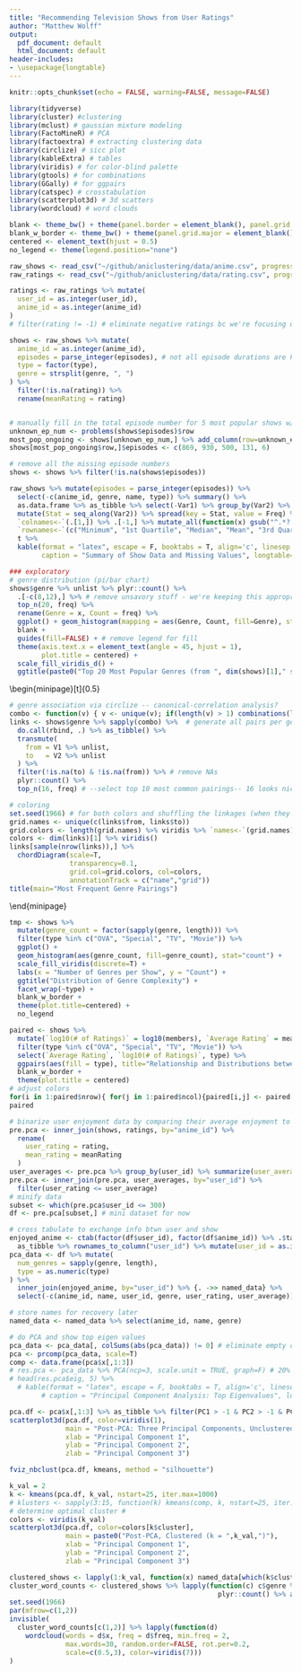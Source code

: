 ```yaml
---
title: "Recommending Television Shows from User Ratings"
author: "Matthew Wolff"
output:
  pdf_document: default
  html_document: default
header-includes: 
- \usepackage{longtable}
---
```

\pagenumbering{gobble}
```r
knitr::opts_chunk$set(echo = FALSE, warning=FALSE, message=FALSE)
```
```r
library(tidyverse)
library(cluster) #clustering
library(mclust) # gaussian mixture modeling
library(FactoMineR) # PCA
library(factoextra) # extracting clustering data
library(circlize) # sicc plot
library(kableExtra) # tables
library(viridis) # for color-blind palette
library(gtools) # for combinations
library(GGally) # for ggpairs
library(catspec) # crosstabulation
library(scatterplot3d) # 3d scatters
library(wordcloud) # word clouds

blank <- theme_bw() + theme(panel.border = element_blank(), panel.grid.major = element_blank(), panel.grid.minor = element_blank(), axis.line = element_line(colour = "black"))  # removes most formatting 
blank_w_border <- theme_bw() + theme(panel.grid.major = element_blank(), panel.grid.minor = element_blank(), axis.line = element_line(colour = "black")) 
centered <- element_text(hjust = 0.5)
no_legend <- theme(legend.position="none")
```

```r
raw_shows <- read_csv("~/github/aniclustering/data/anime.csv", progress=FALSE)
raw_ratings <- read_csv("~/github/aniclustering/data/rating.csv", progress=FALSE)
```

```r
ratings <- raw_ratings %>% mutate(
  user_id = as.integer(user_id),
  anime_id = as.integer(anime_id)
) 
# filter(rating != -1) # eliminate negative ratings bc we're focusing on positive?

shows <- raw_shows %>% mutate(
  anime_id = as.integer(anime_id),
  episodes = parse_integer(episodes), # not all episode durations are known
  type = factor(type),
  genre = strsplit(genre, ", ")
) %>% 
  filter(!is.na(rating)) %>%
  rename(meanRating = rating)


# manually fill in the total episode number for 5 most popular shows w/missing episode num
unknown_ep_num <- problems(shows$episodes)$row
most_pop_ongoing <- shows[unknown_ep_num,] %>% add_column(row=unknown_ep_num) %>% top_n(5, members)
shows[most_pop_ongoing$row,]$episodes <- c(869, 930, 500, 131, 6)

# remove all the missing episode numbers
shows <- shows %>% filter(!is.na(shows$episodes))
```
```r
raw_shows %>% mutate(episodes = parse_integer(episodes)) %>%
  select(-c(anime_id, genre, name, type)) %>% summary() %>% 
  as.data.frame %>% as_tibble %>% select(-Var1) %>% group_by(Var2) %>%
  mutate(Stat = seq_along(Var2)) %>% spread(key = Stat, value = Freq) %>% t %>% as_tibble %>%
  `colnames<-`(.[1,]) %>% .[-1,] %>% mutate_all(function(x) gsub("^.*?:", "", x, perl = T)) %>%
  `rownames<-`(c("Minimum", "1st Quartile", "Median", "Mean", "3rd Quartile", "Max", "Missing Vals")) %>%
  t %>%
  kable(format = "latex", escape = F, booktabs = T, align='c', linesep = "",
        caption = "Summary of Show Data and Missing Values", longtable=T) %>% gsub("NA", "0", .)
```
```r
### exploratory
# genre distribution (pi/bar chart)
shows$genre %>% unlist %>% plyr::count() %>% 
  .[-c(8,12),] %>% # remove unsavory stuff - we're keeping this appropriate
  top_n(20, freq) %>% 
  rename(Genre = x, Count = freq) %>%
  ggplot() + geom_histogram(mapping = aes(Genre, Count, fill=Genre), stat="identity") +
  blank +
  guides(fill=FALSE) + # remove legend for fill
  theme(axis.text.x = element_text(angle = 45, hjust = 1),
        plot.title = centered) + 
  scale_fill_viridis_d() +
  ggtitle(paste0("Top 20 Most Popular Genres (from ", dim(shows)[1]," shows)"))
```
\begin{minipage}[t]{0.5\textwidth}
\vspace*{-4.5cm}
```r
# genre association via circlize -- canonical-correlation analysis?
combo <- function(v) { v <- unique(v); if(length(v) > 1) combinations(length(v), 2, v) else NA }
links <- shows$genre %>% sapply(combo) %>%  # generate all pairs per genre list
  do.call(rbind, .) %>% as_tibble() %>%
  transmute(
    from = V1 %>% unlist,
    to   = V2 %>% unlist
  ) %>% 
  filter(!is.na(to) & !is.na(from)) %>% # remove NAs
  plyr::count() %>% 
  top_n(16, freq) # --select top 10 most common pairings-- 16 looks nice tbh

# coloring
set.seed(1966) # for both colors and shuffling the linkages (when they're ordered)
grid.names <- unique(c(links$from, links$to))
grid.colors <- length(grid.names) %>% viridis %>% `names<-`(grid.names)
colors <- dim(links)[1] %>% viridis()
links[sample(nrow(links)),] %>% 
  chordDiagram(scale=T, 
               transparency=0.1, 
               grid.col=grid.colors, col=colors,
               annotationTrack = c("name","grid")) 
title(main="Most Frequent Genre Pairings")
```
\end{minipage}
\begin{minipage}[b]{0.1\textwidth}
\quad
\end{minipage}
\begin{minipage}[b]{0.4\textwidth}
\begin{center}
\textbf{Frequent Pairing Counts}
```r
links %>% rename(Genre1 = from, Genre2 = to, Count = freq) %>% arrange(desc(Count)) %>%
  kable(format = "latex", escape = F, booktabs = T, align='c', linesep = "")
```
\end{center}
\end{minipage}
```r
tmp <- shows %>% 
  mutate(genre_count = factor(sapply(genre, length))) %>% 
  filter(type %in% c("OVA", "Special", "TV", "Movie")) %>%
  ggplot() + 
  geom_histogram(aes(genre_count, fill=genre_count), stat="count") + 
  scale_fill_viridis(discrete=T) +
  labs(x = "Number of Genres per Show", y = "Count") + 
  ggtitle("Distribution of Genre Complexity") + 
  facet_wrap(~type) +
  blank_w_border +
  theme(plot.title=centered) + 
  no_legend
```
```r
paired <- shows %>% 
  mutate(`log10(# of Ratings)` = log10(members), `Average Rating` = meanRating) %>% 
  filter(type %in% c("OVA", "Special", "TV", "Movie")) %>%
  select(`Average Rating`, `log10(# of Ratings)`, type) %>%
  ggpairs(aes(fill = type), title="Relationship and Distributions between Show Variables") + 
  blank_w_border +
  theme(plot.title = centered) 
# adjust colors
for(i in 1:paired$nrow){ for(j in 1:paired$ncol){paired[i,j] <- paired[i,j] + scale_fill_viridis_d() }}
paired
```

```r
# binarize user enjoyment data by comparing their average enjoyment to an
pre.pca <- inner_join(shows, ratings, by="anime_id") %>%
  rename(
    user_rating = rating,
    mean_rating = meanRating
  )
user_averages <- pre.pca %>% group_by(user_id) %>% summarize(user_average = mean(user_rating))
pre.pca <- inner_join(pre.pca, user_averages, by="user_id") %>%
  filter(user_rating <= user_average)
# minify data
subset <- which(pre.pca$user_id <= 300)
df <- pre.pca[subset,] # mini dataset for now

# cross tabulate to exchange info btwn user and show
enjoyed_anime <- ctab(factor(df$user_id), factor(df$anime_id)) %>% .$table %>% as.data.frame.matrix %>%
  as_tibble %>% rownames_to_column("user_id") %>% mutate(user_id = as.integer(user_id))
pca_data <- df %>% mutate(
  num_genres = sapply(genre, length),
  type = as.numeric(type)
) %>% 
  inner_join(enjoyed_anime, by="user_id") %>% {. ->> named_data} %>% 
  select(-c(anime_id, name, user_id, genre, user_rating, user_average))

# store names for recovery later
named_data <- named_data %>% select(anime_id, name, genre)
```
```r
# do PCA and show top eigen values
pca_data <- pca_data[, colSums(abs(pca_data)) != 0] # eliminate empty columns
pca <- prcomp(pca_data, scale=T)
comp <- data.frame(pca$x[,1:3])
# res.pca <- pca_data %>% PCA(ncp=3, scale.unit = TRUE, graph=F) # 20% with 3 components
# head(res.pca$eig, 5) %>% 
  # kable(format = "latex", escape = F, booktabs = T, align='c', linesep = "",
        # caption = "Principal Component Analysis: Top Eigenvalues", longtable=T)
```
```r
pca.df <- pca$x[,1:3] %>% as_tibble %>% filter(PC1 > -1 & PC2 > -1 & PC3 > -1)
scatterplot3d(pca.df, color=viridis(1),
              main = "Post-PCA: Three Principal Components, Unclustered",
              xlab = "Principal Component 1",
              ylab = "Principal Component 2",
              zlab = "Principal Component 3")
```
\newline
```r
fviz_nbclust(pca.df, kmeans, method = "silhouette")
```
```r
k_val = 2
k <- kmeans(pca.df, k_val, nstart=25, iter.max=1000)
# klusters <- sapply(3:15, function(k) kmeans(comp, k, nstart=25, iter.max=1000))
# determine optimal cluster #
colors <- viridis(k_val)
scatterplot3d(pca.df, color=colors[k$cluster],
              main = paste0("Post-PCA, Clustered (k = ",k_val,")"),
              xlab = "Principal Component 1",
              ylab = "Principal Component 2",
              zlab = "Principal Component 3")
```
```r
clustered_shows <- lapply(1:k_val, function(x) named_data[which(k$cluster == x),] %>% unique)
cluster_word_counts <- clustered_shows %>% lapply(function(c) c$genre %>% unlist %>%
                                                    plyr::count() %>% arrange(desc(freq)))
set.seed(1966)
par(mfrow=c(1,2))
invisible(
  cluster_word_counts[c(1,2)] %>% lapply(function(d) 
    wordcloud(words = d$x, freq = d$freq, min.freq = 2,
              max.words=30, random.order=FALSE, rot.per=0.2,
              scale=c(0.5,3), color=viridis(7)))
)
```
```r

```
